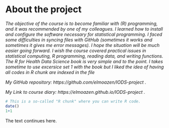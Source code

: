 
# About the project

*The objective of the course is to become familiar with (R) programming, and it was recommended by one of my colleagues. I learned how to install and configure the software necessary for statistical programming. I faced some difficulties in syncing files with GitHub (sometimes it works and sometimes it gives me error messages). I hope the situation will be much easier going forward. I wish the course covered practical issues in statistical computing, R programming, reading data, and writing functions. *
*The R for Health Data Science book is very simple and to the point. I takes sometime to use excersice set 1 with the book but I liked the idea of having all codes in R chunk are indexed in the file*  

*My GitHub repository: https://github.com/elmoazen/IODS-project .*

*My Link to course diary: https://elmoazen.github.io/IODS-project .*

```r
# This is a so-called "R chunk" where you can write R code.
date()
1+1
```
The text continues here.

